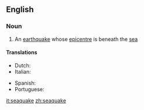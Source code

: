 ==English==

===Noun===
{{en-noun}}

# An [[earthquake]] whose [[epicentre]] is beneath the [[sea]]

====Translations====
{{trans-top|Earthquake under sea}}
* Dutch: {{t|nl|zeebeving|f}}
* Italian: {{t+|it|maremoto|m}}
{{trans-mid}}
* Spanish: {{t-|es|maremoto|m}}
* Portuguese: {{t+|pt|maremoto|m}}
{{trans-bottom}}

[[it:seaquake]]
[[zh:seaquake]]